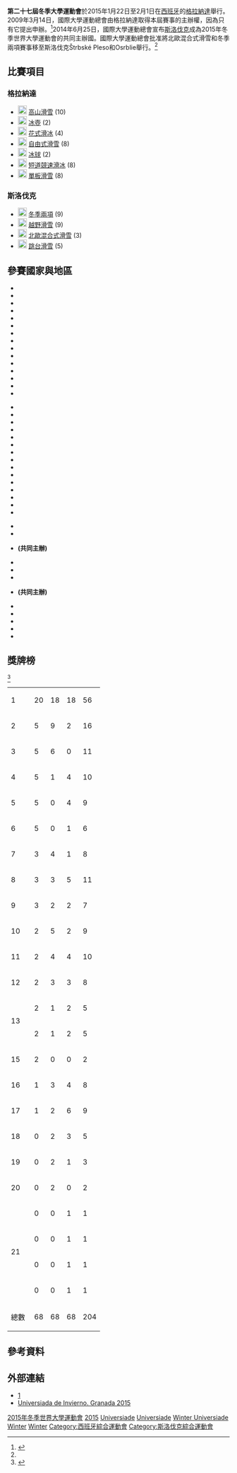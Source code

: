 {{Infobox International Game
| Name = 第二十七屆冬季世界大學運動會
| logo = [[File:2015年冬季世界大學運動會logo.png|200px]]<br>
| Nations participating = 43
| Athletes participating = 1,551
| Events = 68項
| Opening ceremony =  1月24日 (北歐混合式和冬季兩項)<br>2月4日
| Closing ceremony =  2月1日 (北歐混合式和冬季兩項)<br>2月14日
| Officially opened by = [[安德烈·基斯卡|安德烈·基斯卡]]和[[費利佩六世|費利佩六世]]
| Athlete's Oath = [[Sara_Hurtado|Sara Hurtado]]
| Judge's Oath = José Cervi
| Torch Lighter = Patricia Muñoz
| Stadium = [[Štrbské_Pleso|Štrbské Pleso]] (斯洛伐克)<br>Palacio de Congresos (開幕)<br>[[Palacio_Municipal_de_Deportes_de_Granada|Palacio Municipal de Deportes de Granada]] (閉幕)
}}
{{Location map+|Spain|width=250|float=none}
 |alt=Location of Granada,Spain 
 |caption=格拉纳达在西班牙的位置
 |places=
  {{Location map~ | Spain
   | label = 格拉纳达
   | background=white
    | lat_deg = 37.17
    | lon_deg =-3.59 }}
    | link=[[格拉纳达|格拉纳达]]
}}
{{Location map+|Slovakia|width=250|float=none}
 |alt=Location of Temple Bussell,Slovakia republika 
 |caption=斯特尔布斯凯普莱索在斯洛伐克的位置
 |places=
  {{Location map~ | Slovakia
   | label = 斯特尔布斯凯普莱索
   | background=white
   | lat_deg = 49.12
    | lon_deg =20.06 }}
    | link=[[斯洛伐克|斯洛伐克]]
}}
'''第二十七屆冬季大學運動會'''於2015年1月22日至2月1日在[[西班牙|西班牙]]的[[格拉納達|格拉納達]]舉行。2009年3月14日，國際大學運動總會由格拉納達取得本屆賽事的主辦權，因為只有它提出申辦。<ref>{{Cite web |url=http://www.fisu.net/en/2015-Universiades-Candidates-Deliver-Bidding-Books-at-FISU-HQ-2644.html?idProduit=128 |title=2015 Universiades Candidates Deliver Bidding Books at FISU HQ |accessdate=2014-07-03 |archive-date=2011-05-25 |archive-url=https://web.archive.org/web/20110525231249/http://www.fisu.net/en/2015-Universiades-Candidates-Deliver-Bidding-Books-at-FISU-HQ-2644.html?idProduit=128 |dead-url=yes }}</ref>2014年6月25日，國際大學運動總會宣布[[斯洛伐克|斯洛伐克]]成為2015年冬季世界大學運動會的共同主辦國。國際大學運動總會批准將北歐混合式滑雪和冬季兩項賽事移至斯洛伐克Štrbské Pleso和Osrblie舉行。<ref name=FISUnews062514/>

== 比賽項目 ==

===格拉納達===
{{div col}}
*[[File:Alpine_skiing_pictogram.svg|20px]] [[2015年冬季世界大學運動會高山滑雪比賽|高山滑雪]] (10)
*[[File:Curling_pictogram.svg|20px]] [[2015年冬季世界大學運動會冰壺比賽|冰壺]] (2)
*[[File:Figure_skating_pictogram.svg|20px]] [[2015年冬季世界大學運動會花式滑冰比賽|花式滑冰]] (4)
*[[File:Freestyle_skiing_pictogram.svg|20px]] [[2015年冬季世界大學運動會自由式滑雪比賽|自由式滑雪]] (8)
*[[File:Ice_hockey_pictogram.svg|20px]] [[2015年冬季世界大學運動會冰球比賽|冰球]] (2)
*[[File:Short_track_speed_skating_pictogram.svg|20px]] [[2015年冬季世界大學運動會短道競速滑冰比賽|短道競速滑冰]] (8)
*[[File:Snowboarding_pictogram.svg|20px]] [[2015年冬季世界大學運動會單板滑雪比賽|單板滑雪]] (8)
{{div col end}}

===斯洛伐克===
{{div col}}
*[[File:Biathlon_pictogram.svg|20px]] [[2015年冬季世界大學運動會冬季兩項比賽|冬季兩項]] (9)
*[[File:Cross_country_skiing_pictogram.svg|20px]] [[2015年冬季世界大學運動會越野滑雪比賽|越野滑雪]] (9)
*[[File:Nordic_combined_pictogram.svg|20px]] [[2015年冬季世界大學運動會北歐混合式滑雪比賽|北歐混合式滑雪]] (3)
*[[File:Ski_jumping_pictogram.svg|20px]] [[2015年冬季世界大學運動會跳台滑雪比賽|跳台滑雪]] (5)
{{div col end}}

==參賽國家與地區==

{{multicol}}
* {{flagIOC2|AND|2015年冬季世界大學運動會|9}}
* {{flagIOC2|AUS|2015年冬季世界大學運動會|13}}
* {{flagIOC2|AUT|2015年冬季世界大學運動會|37}}
* {{flagIOC2|BLR|2015年冬季世界大學運動會|15}}
* {{flagIOC2|BEL|2015年冬季世界大學運動會|3}}
* {{flagIOC2|BUL|2015年冬季世界大學運動會|4}}
* {{flagIOC2|CAN|2015年冬季世界大學運動會|82}}
* {{flagIOC2|CHN|2015年冬季世界大學運動會|94}}
* {{flagIOC2|CRO|2015年冬季世界大學運動會|4}}
* {{flagIOC2|CZE|2015年冬季世界大學運動會|71}}
* {{flagIOC2|EST|2015年冬季世界大學運動會|6}}
* {{flagIOC2|FIN|2015年冬季世界大學運動會|33}}
* {{flagIOC2|FRA|2015年冬季世界大學運動會|60}}
* {{flagIOC2|GEO|2015年冬季世界大學運動會|6}}
* {{flagIOC2|GER|2015年冬季世界大學運動會|20}}
{{Col-break}}
* {{flagIOC2|GBR|2015年冬季世界大學運動會|15}}
* {{flagIOC2|HKG|2015年冬季世界大學運動會|2}}
* {{flagIOC2|HUN|2015年冬季世界大學運動會|4}}
* {{flagIOC2|ITA|2015年冬季世界大學運動會|39}}
* {{flagIOC2|JPN|2015年冬季世界大學運動會|97}}
* {{flagIOC2|KAZ|2015年冬季世界大學運動會|89}}
* {{flagIOC2|KGZ|2015年冬季世界大學運動會|4}}
* {{flagIOC2|LAT|2015年冬季世界大學運動會|7}}
* {{flagIOC2|LTU|2015年冬季世界大學運動會|6}}
* {{flagIOC2|MEX|2015年冬季世界大學運動會|2}} 
* {{flagIOC2|MGL|2015年冬季世界大學運動會|6}}
* {{flagIOC2|NED|2015年冬季世界大學運動會|6}}
* {{flagIOC2|NZL|2015年冬季世界大學運動會|1}}
* {{flagIOC2|NOR|2015年冬季世界大學運動會|33}}
* {{flagIOC2|POL|2015年冬季世界大學運動會|72}}
{{Col-break}}
* {{flagIOC2|RUS|2015年冬季世界大學運動會|178}}
* {{flagIOC2|SIN|2015年冬季世界大學運動會|1}}
* {{flagIOC2|SVK|2015年冬季世界大學運動會|56}} '''(共同主辦)'''
* {{flagIOC2|SLO|2015年冬季世界大學運動會|17}}
* {{flagIOC2|RSA|2015年冬季世界大學運動會|1}}
* {{flagIOC2|KOR|2015年冬季世界大學運動會|86}}
* {{flagIOC2|ESP|2015年冬季世界大學運動會|78}} '''(共同主辦)'''
* {{flagIOC2|SWE|2015年冬季世界大學運動會|42}}
* {{flagIOC2|SUI|2015年冬季世界大學運動會|51}}
* {{flagIOC2|TUR|2015年冬季世界大學運動會|24}}
* {{flagIOC2|UKR|2015年冬季世界大學運動會|51}}
* {{flagIOC2|USA|2015年冬季世界大學運動會|117}}
{{Col-end}}

==獎牌榜==
{{legend|#ccccff|主辦國|border=solid 1px #AAAAAA}}<ref>{{Cite web |url=http://wuni15.sportresult.com/HIDE/en/MedalTally?sport=00&medalKind=DefaultSports |title=Medal Tally |accessdate=2015-03-07 |archive-date=2015-03-22 |archive-url=https://web.archive.org/web/20150322034918/http://wuni15.sportresult.com/HIDE/en/MedalTally?sport=00&medalKind=DefaultSports |dead-url=no }}</ref>

{| {{RankedMedalTable }}
|-
| 1 || align=left | {{flagIOC2|RUS|2015年冬季世界大學運動會}} || 20 || 18 || 18 || 56
|-
| 2 || align=left | {{flagIOC2|KOR|2015年冬季世界大學運動會}} || 5 || 9 || 2 || 16
|- 
| 3 || align=left | {{flagIOC2|KAZ|2015年冬季世界大學運動會}} || 5 || 6 || 0 || 11
|-
| 4 || align=left | {{flagIOC2|SUI|2015年冬季世界大學運動會}} || 5 || 1 || 4 || 10
|-
| 5 || align=left | {{flagIOC2|CHN|2015年冬季世界大學運動會}} || 5 || 0 || 4 || 9
|-
| 6 || align=left | {{flagIOC2|NOR|2015年冬季世界大學運動會}} || 5 || 0 || 1 || 6
|-
| 7 || align=left | {{flagIOC2|GER|2015年冬季世界大學運動會}} || 3 || 4 || 1 || 8
|-
| 8 || align=left | {{flagIOC2|CZE|2015年冬季世界大學運動會}} || 3 || 3 || 5 || 11
|-
| 9 || align=left | {{flagIOC2|ITA|2015年冬季世界大學運動會}} || 3 || 2 || 2 || 7
|- 
| 10 || align=left | {{flagIOC2|JPN|2015年冬季世界大學運動會}} || 2 || 5 || 2 || 9
|- 
| 11 || align=left | {{flagIOC2|POL|2015年冬季世界大學運動會}} || 2 || 4 || 4 || 10
|-
| 12 || align=left | {{flagIOC2|USA|2015年冬季世界大學運動會}} || 2 || 3 || 3 || 8
|-
|rowspan=2| 13 || align=left | {{flagIOC2|AUT|2015年冬季世界大學運動會}} || 2 || 1 || 2 || 5
|-
| align=left | {{flagIOC2|UKR|2015年冬季世界大學運動會}} || 2 || 1 || 2 || 5
|-
| 15 || align=left | {{flagIOC2|BUL|2015年冬季世界大學運動會}} || 2 || 0 || 0 || 2
|-bgcolor=#ccccff
| 16 || align=left | {{flagIOC2|SVK|2015年冬季世界大學運動會}} || 1 || 3 || 4 || 8
|-
| 17 || align=left | {{flagIOC2|FRA|2015年冬季世界大學運動會}} || 1 || 2 || 6 || 9
|-
| 18 || align=left | {{flagIOC2|CAN|2015年冬季世界大學運動會}} || 0 || 2 || 3 || 5
|-
| 19 || align=left | {{flagIOC2|AND|2015年冬季世界大學運動會}} || 0 || 2 || 1 || 3
|- bgcolor=#ccccff
| 20 || align=left | {{flagIOC2|ESP|2015年冬季世界大學運動會}} || 0 || 2 || 0 || 2
|- 
|rowspan=4| 21 || align=left | {{flagIOC2|GBR|2015年冬季世界大學運動會}} || 0 || 0 || 1 || 1
|- 
| align=left | {{flagIOC2|LTU|2015年冬季世界大學運動會}} || 0 || 0 || 1 || 1
|- 
| align=left | {{flagIOC2|SLO|2015年冬季世界大學運動會}} || 0 || 0 || 1 || 1
|- 
| align=left | {{flagIOC2|SWE|2015年冬季世界大學運動會}} || 0 || 0 || 1 || 1
|- 
! colspan=2| 總數 || 68 || 68 || 68 || 204
|}

==參考資料==
{{Reflist|30em|refs=
<ref name=FISUnews062514>{{cite web | url = http://www.fisu.net/en/Slovak-Republic-Officially-Co-Host-of-2015-Winter-Universiade-3133.html?mbID=5880 | title = Slovak Republic Officially Co-Host of 2015 Winter Universiade | publisher = FISU | date = June 25, 2014 | accessdate = September 1, 2014 | archive-date = 2014-09-01 | archive-url = https://web.archive.org/web/20140901140846/http://www.fisu.net/en/Slovak-Republic-Officially-Co-Host-of-2015-Winter-Universiade-3133.html?mbID=5880 | dead-url = no }}</ref>

}}

==外部連結==
*[http://www.fisu.net]{{Wayback|url=http://www.fisu.net/ |date=20080516014536 }}
*[http://www.granada2015.org/ Universiada de Invierno. Granada 2015]{{Wayback|url=http://www.granada2015.org/ |date=20170409202442 }}

{{世界大學運動會}}
{{2015年冬季世界大學運動會比賽項目}}

[[Category:2015年冬季世界大學運動會|]]
[[Category:冬季世界大學運動會|2015]]
[[Category:西班牙主辦的國際性冬季體育賽事|Universiade]]
[[Category:斯洛伐克主辦的國際體育賽事|Universiade]]
[[Category:2015年綜合運動會|Winter Universiade]]
[[Category:2015年西班牙體育|Winter]]
[[Category:2015年斯洛伐克體育|Winter]]
[[Category:西班牙綜合運動會|Category:西班牙綜合運動會]]
[[Category:斯洛伐克綜合運動會|Category:斯洛伐克綜合運動會]]